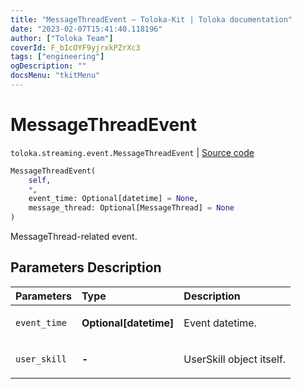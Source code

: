 ```yaml
---
title: "MessageThreadEvent — Toloka-Kit | Toloka documentation"
date: "2023-02-07T15:41:40.118196"
author: ["Toloka Team"]
coverId: F_bIcOYF9yjrxkPZrXc3
tags: ["engineering"]
ogDescription: ""
docsMenu: "tkitMenu"
---
```


# MessageThreadEvent
`toloka.streaming.event.MessageThreadEvent` | [Source code](https://github.com/Toloka/toloka-kit/blob/v1.1.3/src/streaming/event.py#L106)

```python
MessageThreadEvent(
    self,
    *,
    event_time: Optional[datetime] = None,
    message_thread: Optional[MessageThread] = None
)
```

MessageThread-related event.

## Parameters Description

| Parameters | Type | Description |
| :----------| :----| :-----------|
`event_time`|**Optional\[datetime\]**|<p>Event datetime.</p>
`user_skill`|**-**|<p>UserSkill object itself.</p>